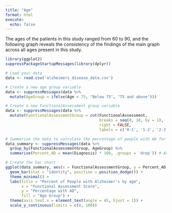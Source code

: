 ```yaml
---
title: "Age"
format: html
execute:
  echo: false
---
```


The ages of the patients in this study ranged from 60 to 90, and the following
graph reveals the consistency of the findings of the main graph across all ages
present in this study.


```r

library(ggplot2)
suppressPackageStartupMessages(library(dplyr))

# Load your data
data <- read.csv('alzheimers_disease_data.csv')

# Create a new age group variable
data <- suppressMessages(data %>%
  mutate(AgeGroup = ifelse(Age < 75, "Below 75", "75 and above")))

# Create a new FunctionalAssessment group variable
data <- suppressMessages(data %>%
  mutate(FunctionalAssessmentGroup = cut(FunctionalAssessment, 
                                         breaks = seq(0, 10, by = 1), 
                                         right = FALSE, 
                                         labels = c('0-1', '1-2', '2-3', '3-4', '4-5', '5-6', '6-7', '7-8', '8-9', '9-10'))))

# Summarize the data to calculate the percentage of people with AD for each combination of FunctionalAssessment group and AgeGroup
data_summary <- suppressMessages(data %>%
  group_by(FunctionalAssessmentGroup, AgeGroup) %>%
  summarise(Percent_AD = mean(Diagnosis) * 100, .groups = 'drop')) # Adding .groups='drop' to handle the message

# Create the bar chart
ggplot(data_summary, aes(x = FunctionalAssessmentGroup, y = Percent_AD, fill = AgeGroup)) +
  geom_bar(stat = "identity", position = position_dodge()) +
  theme_minimal() +
  labs(title = "Percent of People with Alzheimer's by age",
       x = "Functional Assessment Score",
       y = "Percentage with AD",
       fill = "Age Group") +
  theme(axis.text.x = element_text(angle = 45, hjust = 1)) +
  scale_y_continuous(limits = c(0, 100))
```

